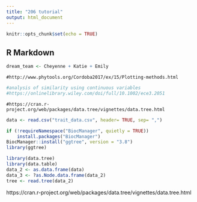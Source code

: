 ```yaml
---
title: "206 tutorial"
output: html_document
---
```


```r
knitr::opts_chunk$set(echo = TRUE)
```

## R Markdown
```r
dream_team <- Cheyenne + Katie + Emily
```

```Tree
#http://www.phytools.org/Cordoba2017/ex/15/Plotting-methods.html

```

```r
#analysis of similarity using continuous variables
#https://onlinelibrary.wiley.com/doi/full/10.1002/ece3.2051
```

```building
#https://cran.r-project.org/web/packages/data.tree/vignettes/data.tree.html
```

```r
data <- read.csv("trait_data.csv", header= TRUE, sep= ",")
```


```r
if (!requireNamespace("BiocManager", quietly = TRUE))
    install.packages("BiocManager")
BiocManager::install("ggtree", version = "3.8")
library(ggtree)
```

```r
library(data.tree)
library(data.table)
data_2 <- as.data.frame(data)
data_3 <- ?as.Node.data.frame(data_2)
tree <- read.tree(data_2)
```
https://cran.r-project.org/web/packages/data.tree/vignettes/data.tree.html
